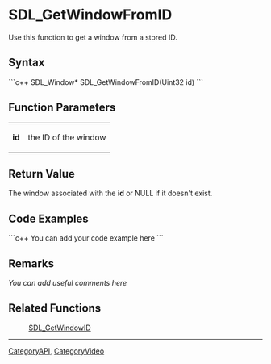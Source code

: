 <!-- pragma section-numbers off -->
<!-- pragma disable-camelcase -->

= SDL_GetWindowFromID =
Use this function to get a window from a stored ID.


== Syntax ==
```c++
SDL_Window* SDL_GetWindowFromID(Uint32 id)
```

== Function Parameters ==
{|
|'''id'''
|the ID of the window
|}

== Return Value ==
The window associated with the '''id''' or NULL if it doesn't exist.

== Code Examples ==
```c++
You can add your code example here
```

== Remarks ==
''You can add useful comments here''

== Related Functions ==
:[[SDL_GetWindowID]]

----
[[CategoryAPI]], [[CategoryVideo]]
